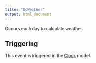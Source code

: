 ```yaml
---
title: "DoWeather"
output: html_document
---
```



Occurs each day to calculate weather.

## Triggering

This event is triggered in the [Clock](/docs/Models/Clock.qmd) model.
